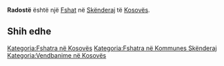 {{Fshat në Kosovës
 | Emri                = Radostë
| sqi_N_name = Radostë
| sqi_N_FULL_NAME_RO = Radostë
| sqi_N_FULL_NAME_ND_RO = Radoste
| sqi_N_SORT_NAME_RG = RADOSTE
| sqi_N_FULL_NAME_RG = Radostë
| sqi_N_FULL_NAME_ND_RG = Radoste
| srp_N_name = Radoste
| srp_N_FULL_NAME_RO = Radoste
| srp_N_FULL_NAME_ND_RO = Radoste
| srp_N_SORT_NAME_RG = RADOSTE
| srp_N_FULL_NAME_RG = Radoste
| srp_N_FULL_NAME_ND_RG = Radoste
| srp_NS_name = Радосте
| srp_NS_FULL_NAME_RO = Радосте
| srp_NS_FULL_NAME_ND_RO = Радосте
| srp_NS_SORT_NAME_RG = РАДОСТЕ
| srp_NS_FULL_NAME_RG = Радосте
| srp_NS_FULL_NAME_ND_RG = Радосте
| std_V_name = Radosti
| std_V_FULL_NAME_RO = Radosti
| std_V_FULL_NAME_ND_RO = Radosti
| std_V_SORT_NAME_RG = RADOSTI
| std_V_FULL_NAME_RG = Radosti
| std_V_FULL_NAME_ND_RG = Radosti

 | Emri (Rasa dhanore) = 
 | Figura              = 
 | Shteti              = Kosovo
 | Komuna              = Skënderaj
 | Kodi postar         = 
 | Sipërfaqja          = 

 | Popullsia           = 

 | Regj. i popullsisë  = 
 | Dend. e popullsisë  = 
 | Faqja zyrtare       = 
 <!--- Koordinatat ----> 
 | Gjerësia            = 42.386944
 | Gjatësia            = 20.537222
 | Lartësia            = 
}}
'''Radostë''' është një [[Fshat]] në [[Skënderaj]] të [[Kosovës]].

<!-- == Gjeografia == -->
<!-- == Historia == -->
<!-- == Demografia == -->
== Shih edhe ==
{{Komuna Skënderaj}}
{{Kosovo-Administrata-Cung}}

[[Kategoria:Fshatra në Kosovës]]
[[Kategoria:Fshatra në Kommunes Skënderaj]]
[[Kategoria:Vendbanime në Kosovës]]